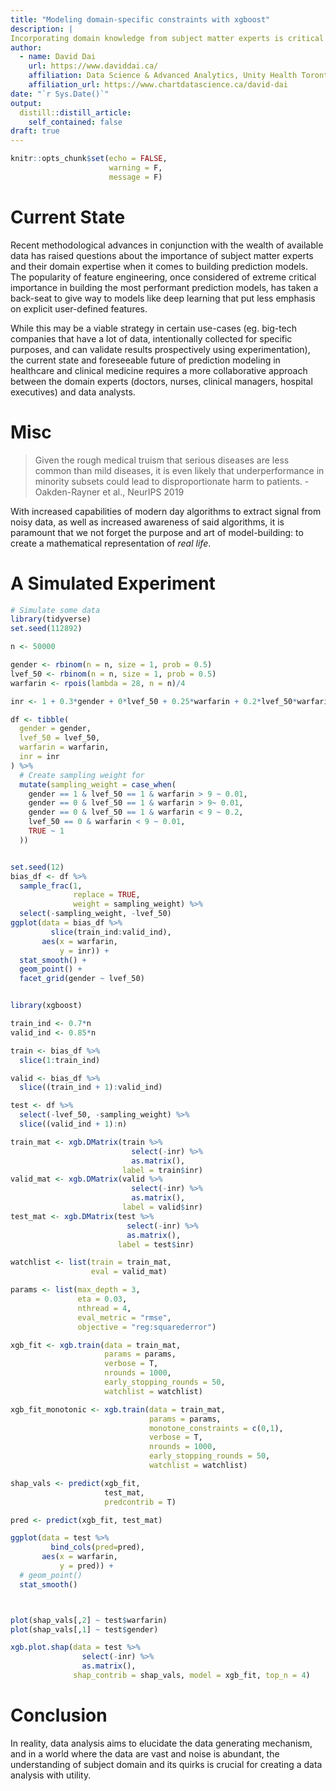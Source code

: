 ```yaml
---
title: "Modeling domain-specific constraints with xgboost"
description: |
Incorporating domain knowledge from subject matter experts is critical for building useful models. As statistician George Box said, *"All models are wrong, but some are useful."* How useful our models are depend critically on how well we apply domain knowledge to extract the signal from the noise.
author:
  - name: David Dai
    url: https://www.daviddai.ca/
    affiliation: Data Science & Advanced Analytics, Unity Health Toronto
    affiliation_url: https://www.chartdatascience.ca/david-dai
date: "`r Sys.Date()`"
output:
  distill::distill_article:
    self_contained: false
draft: true
---
```


```r
knitr::opts_chunk$set(echo = FALSE,
                      warning = F,
                      message = F)
```

# Current State

Recent methodological advances in conjunction with the wealth of available data has raised questions about the importance of subject matter experts and their domain expertise when it comes to building prediction models. The popularity of feature engineering, once considered of extreme critical importance in building the most performant prediction models, has taken a back-seat to give way to models like deep learning that put less emphasis on explicit user-defined features.

While this may be a viable strategy in certain use-cases (eg. big-tech companies that have a lot of data, intentionally collected for specific purposes, and can validate results prospectively using experimentation), the current state and foreseeable future of prediction modeling in healthcare and clinical medicine requires a more collaborative approach between the domain experts (doctors, nurses, clinical managers, hospital executives) and data analysts.

# 




# Misc

<blockquote>Given the rough
medical truism that serious diseases are less common than mild diseases, it is even likely that
underperformance in minority subsets could lead to disproportionate harm to patients. - Oakden-Rayner et al., NeurIPS 2019</blockquote>

With increased capabilities of modern day algorithms to extract signal from noisy data, as well as increased awareness of said algorithms, it is paramount that we not forget the purpose and art of model-building: to create a mathematical representation of *real life*. 


# A Simulated Experiment


```r
# Simulate some data
library(tidyverse)
set.seed(112892)

n <- 50000

gender <- rbinom(n = n, size = 1, prob = 0.5)
lvef_50 <- rbinom(n = n, size = 1, prob = 0.5)
warfarin <- rpois(lambda = 28, n = n)/4

inr <- 1 + 0.3*gender + 0*lvef_50 + 0.25*warfarin + 0.2*lvef_50*warfarin + 0.5*gender*lvef_50*warfarin + rnorm(mean = 0.25, n)

df <- tibble(
  gender = gender,
  lvef_50 = lvef_50,
  warfarin = warfarin,
  inr = inr
) %>% 
  # Create sampling weight for 
  mutate(sampling_weight = case_when(
    gender == 1 & lvef_50 == 1 & warfarin > 9 ~ 0.01,
    gender == 0 & lvef_50 == 1 & warfarin > 9~ 0.01,
    gender == 0 & lvef_50 == 1 & warfarin < 9 ~ 0.2,
    lvef_50 == 0 & warfarin < 9 ~ 0.01,
    TRUE ~ 1
  ))


set.seed(12)
bias_df <- df %>% 
  sample_frac(1,
              replace = TRUE,
              weight = sampling_weight) %>% 
  select(-sampling_weight, -lvef_50)
ggplot(data = bias_df %>% 
         slice(train_ind:valid_ind),
       aes(x = warfarin,
           y = inr)) + 
  stat_smooth() +
  geom_point() +
  facet_grid(gender ~ lvef_50)



```

```r
library(xgboost)

train_ind <- 0.7*n
valid_ind <- 0.85*n

train <- bias_df %>% 
  slice(1:train_ind)

valid <- bias_df %>%
  slice((train_ind + 1):valid_ind)

test <- df %>% 
  select(-lvef_50, -sampling_weight) %>% 
  slice((valid_ind + 1):n)

train_mat <- xgb.DMatrix(train %>% 
                           select(-inr) %>% 
                           as.matrix(), 
                         label = train$inr)
valid_mat <- xgb.DMatrix(valid %>% 
                           select(-inr) %>% 
                           as.matrix(), 
                         label = valid$inr)
test_mat <- xgb.DMatrix(test %>% 
                          select(-inr) %>% 
                          as.matrix(), 
                        label = test$inr)

watchlist <- list(train = train_mat,
                  eval = valid_mat)

params <- list(max_depth = 3,
               eta = 0.03, 
               nthread = 4,
               eval_metric = "rmse",
               objective = "reg:squarederror")

xgb_fit <- xgb.train(data = train_mat,
                     params = params,
                     verbose = T,
                     nrounds = 1000,
                     early_stopping_rounds = 50,
                     watchlist = watchlist)

xgb_fit_monotonic <- xgb.train(data = train_mat,
                               params = params,
                               monotone_constraints = c(0,1),
                               verbose = T,
                               nrounds = 1000,
                               early_stopping_rounds = 50,
                               watchlist = watchlist)

shap_vals <- predict(xgb_fit, 
                     test_mat,
                     predcontrib = T) 


```

```r
pred <- predict(xgb_fit, test_mat)

ggplot(data = test %>%
         bind_cols(pred=pred),
       aes(x = warfarin,
           y = pred)) +
  # geom_point()
  stat_smooth()



plot(shap_vals[,2] ~ test$warfarin)
plot(shap_vals[,1] ~ test$gender)

xgb.plot.shap(data = test %>% 
                select(-inr) %>% 
                as.matrix(),
              shap_contrib = shap_vals, model = xgb_fit, top_n = 4)
```


# Conclusion


In reality, data analysis aims to elucidate the data generating mechanism, and in a world where the data are vast and noise is abundant, the understanding of subject domain and its quirks is crucial for creating a data analysis with utility. 